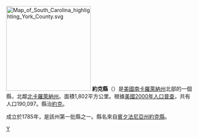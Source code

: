 {{expand|time=2007-10-16T16:27:50Z}}
{{Refimprove|time=2007-10-16T16:27:50Z}}
{{Otheruses|約克縣|subject=美國南卡羅萊納州的一個縣|other=同名的縣}}
[[File:Map_of_South_Carolina_highlighting_York_County.svg|225px]]
'''約克縣'''（{{lang-en|York County}}）是[[美國|美國]][[南卡羅萊納州|南卡羅萊納州]]北部的一個縣，北鄰[[北卡羅萊納州|北卡羅萊納州]]。面積1,802平方公里。根據[[美國2000年人口普查|美國2000年人口普查]]，共有人口190,097。縣治[[約克_(南卡羅萊納州)|約克]]。

成立於1785年，是該州第一批縣之一。縣名來自[[賓夕法尼亞州|賓夕法尼亞州]][[約克縣_(賓夕法尼亞州)|約克縣]]。
{{SouthCarolina-stub}}

[[Category:南卡罗来纳州行政区划|Y]]